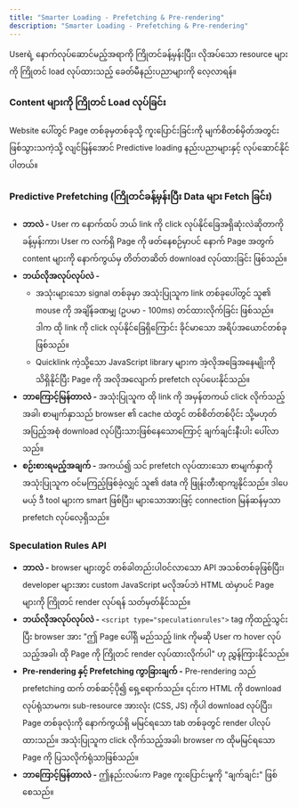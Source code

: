 ```yaml
---
title: "Smarter Loading - Prefetching & Pre-rendering"
description: "Smarter Loading - Prefetching & Pre-rendering"
---
```



<Aside title="ရည်ရွယ်ချက်">
Userရဲ့ နောက်လုပ်ဆောင်မည့်အရာကို ကြိုတင်ခန့်မှန်းပြီး၊ လိုအပ်သော resource များကို ကြိုတင် load လုပ်ထားသည့် ခေတ်မီနည်းပညာများကို လေ့လာရန်။
</Aside>

### Content များကို ကြိုတင် Load လုပ်ခြင်း
Website ပေါ်တွင် Page တစ်ခုမှတစ်ခုသို့ ကူးပြောင်းခြင်းကို မျက်စိတစ်မှိတ်အတွင်း ဖြစ်သွားသကဲ့သို့ လျင်မြန်အောင် Predictive loading နည်းပညာများနှင့် လုပ်ဆောင်နိုင်ပါတယ်။

### Predictive Prefetching (ကြိုတင်ခန့်မှန်းပြီး Data များ Fetch ခြင်း)

- **ဘာလဲ -** User က နောက်ထပ် ဘယ် link ကို click လုပ်နိုင်ခြေအရှိဆုံးလဲဆိုတာကို  ခန့်မှန်းကာ၊ User က လက်ရှိ Page ကို ဖတ်နေစဉ်မှာပင် နောက် Page အတွက် content များကို နောက်ကွယ်မှ တိတ်တဆိတ် download လုပ်ထားခြင်း ဖြစ်သည်။
- **ဘယ်လိုအလုပ်လုပ်လဲ -**
    - အသုံးများသော signal တစ်ခုမှာ အသုံးပြုသူက link တစ်ခုပေါ်တွင် သူ၏ mouse ကို အချိန်ခဏမျှ (ဥပမာ - 100ms) တင်ထားလိုက်ခြင်း ဖြစ်သည်။ ဒါက ထို link ကို click လုပ်နိုင်ခြေရှိကြောင်း ခိုင်မာသော အရိပ်အယောင်တစ်ခုဖြစ်သည်။
    - Quicklink ကဲ့သို့သော JavaScript library များက အဲ့လိုအခြေအနေမျိုးကို သိရှိနိုင်ပြီး Page ကို အလိုအလျောက် prefetch လုပ်ပေးနိုင်သည်။
- **ဘာကြောင့်မြန်တာလဲ -** အသုံးပြုသူက ထို link ကို အမှန်တကယ် click လိုက်သည့်အခါ၊ စာမျက်နှာသည် browser ၏ cache ထဲတွင် တစ်စိတ်တစ်ပိုင်း သို့မဟုတ် အပြည့်အစုံ download လုပ်ပြီးသားဖြစ်နေသောကြောင့် ချက်ချင်းနီးပါး ပေါ်လာသည်။
- **စဉ်းစားရမည့်အချက် -** အကယ်၍ သင် prefetch လုပ်ထားသော စာမျက်နှာကို အသုံးပြုသူက ဝင်မကြည့်ဖြစ်ခဲ့လျှင် သူ၏ data ကို ဖြုန်းတီးရာကျနိုင်သည်။ ဒါပေမယ့် ဒီ tool များက smart ဖြစ်ပြီး၊ များသောအားဖြင့် connection မြန်ဆန်မှသာ prefetch လုပ်လေ့ရှိသည်။

### Speculation Rules API
- **ဘာလဲ -** browser များတွင် တစ်ခါတည်းပါဝင်လာသော API အသစ်တစ်ခုဖြစ်ပြီး၊ developer များအား custom JavaScript မလိုအပ်ဘဲ HTML ထဲမှာပင် Page များကို ကြိုတင် render လုပ်ရန် သတ်မှတ်နိုင်သည်။
- **ဘယ်လိုအလုပ်လုပ်လဲ -** `<script type="speculationrules">` tag ကိုထည့်သွင်းပြီး browser အား "ဤ Page ပေါ်ရှိ မည်သည့် link ကိုမဆို User က hover လုပ်သည့်အခါ၊ ထို Page ကို ကြိုတင် render လုပ်ထားလိုက်ပါ" ဟု ညွှန်ကြားနိုင်သည်။
- **Pre-rendering နှင့် Prefetching ကွာခြားချက် -** Pre-rendering သည် prefetching ထက် တစ်ဆင့်ပို၍ ရှေ့ရောက်သည်။ ၎င်းက HTML ကို download လုပ်ရုံသာမက၊ sub-resource အားလုံး (CSS, JS) ကိုပါ download လုပ်ပြီး၊ Page တစ်ခုလုံးကို နောက်ကွယ်ရှိ မမြင်ရသော tab တစ်ခုတွင် render ပါလုပ်ထားသည်။ အသုံးပြုသူက click လိုက်သည့်အခါ၊ browser က ထိုမမြင်ရသော Page ကို  ပြသလိုက်ရုံသာဖြစ်သည်။
- **ဘာကြောင့်မြန်တာလဲ -** ဤနည်းလမ်းက Page ကူးပြောင်းမှုကို "ချက်ချင်း" ဖြစ်စေသည်။
